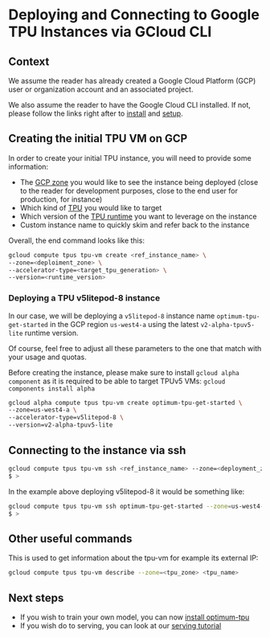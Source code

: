 # Deploying and Connecting to Google TPU Instances via GCloud CLI

## Context

We assume the reader has already created a Google Cloud Platform (GCP) user or organization account and an
associated project.

We also assume the reader to have the Google Cloud CLI installed. If not, please follow the links right after to
[install](https://cloud.google.com/sdk/docs/install) and [setup](https://cloud.google.com/sdk/docs/initializing).

## Creating the initial TPU VM on GCP

In order to create your initial TPU instance, you will need to provide some information:

- The [GCP zone](https://cloud.google.com/tpu/docs/regions-zones) you would like to see the instance being deployed (close to the reader for development purposes, close to the end user for production, for instance)
- Which kind of [TPU](https://cloud.google.com/tpu/docs/system-architecture-tpu-vm#versions) you would like to target
- Which version of the [TPU runtime](https://cloud.google.com/tpu/docs/runtimes) you want to leverage on the instance
- Custom instance name to quickly skim and refer back to the instance

Overall, the end command looks like this:

```bash
gcloud compute tpus tpu-vm create <ref_instance_name> \
--zone=<deploiment_zone> \
--accelerator-type=<target_tpu_generation> \
--version=<runtime_version>
```

### Deploying a TPU v5litepod-8 instance

In our case, we will be deploying a `v5litepod-8` instance name `optimum-tpu-get-started`
in the GCP region `us-west4-a` using the latest `v2-alpha-tpuv5-lite` runtime version.

Of course, feel free to adjust all these parameters to the one that match with your usage and quotas.

Before creating the instance, please make sure to install `gcloud alpha component` as it is required to be able to
target TPUv5 VMs: `gcloud components install alpha`

```bash
gcloud alpha compute tpus tpu-vm create optimum-tpu-get-started \
--zone=us-west4-a \
--accelerator-type=v5litepod-8 \
--version=v2-alpha-tpuv5-lite
```

## Connecting to the instance via ssh

```bash
gcloud compute tpus tpu-vm ssh <ref_instance_name> --zone=<deployment_zone>
$ >
```

In the example above deploying v5litepod-8 it would be something like:

```bash
gcloud compute tpus tpu-vm ssh optimum-tpu-get-started --zone=us-west4-a
$ >
```

## Other useful commands

This is used to get information about the tpu-vm for example its external IP:
```bash
gcloud compute tpus tpu-vm describe --zone=<tpu_zone> <tpu_name>
```

## Next steps
- If you wish to train your own model, you can now [install optimum-tpu](../installation)
- If you wish do to serving, you can look at our [serving tutorial](../tutorials/inference_on_tpu)